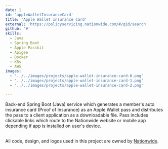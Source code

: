 ```yaml
---
date: 1
id: 'appleWalletInsuranceCard'
title: 'Apple Wallet Insurance Card'
external: 'https://policyservicing.nationwide.com/#/qid/search'
github: '#'
skills:
  - Java
  - Spring Boot
  - Apple Passkit
  - Apigee
  - Docker
  - K8s
  - AWS
images:
  - '../../images/projects/apple-wallet-insurance-card-0.png'
  - '../../images/projects/apple-wallet-insurance-card-1.png'
  - '../../images/projects/apple-wallet-insurance-card-2.png'

---
```


Back-end Spring Boot (Java) service which generates a member's auto insurance card (Proof of Insurance) as an Apple 
Wallet pass and distributes the pass to a client application as a downloadable file. Pass includes clickable links 
which route to the Nationwide website or mobile app depending if app is installed on user's device.<br/><br/>

All code, design, and logos used in this project are owned by <a href="https://www.nationwide.com/" 
target="_blank" rel="noopener noreferrer">Nationwide</a>.
